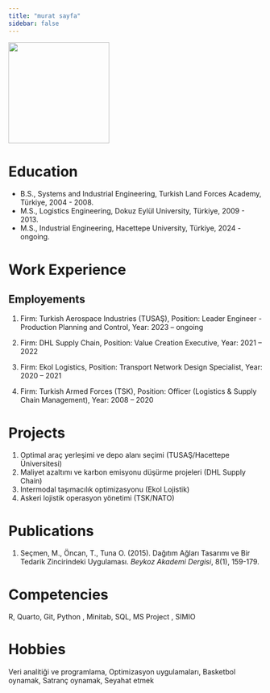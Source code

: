 ```yaml
---
title: "murat sayfa"
sidebar: false 
---
```


![](images/1-01.jpg){fig-align="center" width="200"}

# Education

-   B.S., Systems and Industrial Engineering, Turkish Land Forces Academy, Türkiye, 2004 - 2008.
-   M.S., Logistics Engineering, Dokuz Eylül University, Türkiye, 2009 - 2013.
-   M.S., Industrial Engineering, Hacettepe University, Türkiye, 2024 - ongoing.

# Work Experience

## Employements

1.  Firm: Turkish Aerospace Industries (TUSAŞ), Position: Leader Engineer - Production Planning and Control, Year: 2023 – ongoing

2.  Firm: DHL Supply Chain, Position: Value Creation Executive, Year: 2021 – 2022

3.  Firm: Ekol Logistics, Position: Transport Network Design Specialist, Year: 2020 – 2021

4.  Firm: Turkish Armed Forces (TSK), Position: Officer (Logistics & Supply Chain Management), Year: 2008 – 2020

# Projects

1.  Optimal araç yerleşimi ve depo alanı seçimi (TUSAŞ/Hacettepe Üniversitesi)
2.  Maliyet azaltımı ve karbon emisyonu düşürme projeleri (DHL Supply Chain)
3.  Intermodal taşımacılık optimizasyonu (Ekol Lojistik)
4.  Askeri lojistik operasyon yönetimi (TSK/NATO)

# Publications

1.  Seçmen, M., Öncan, T., Tuna O. (2015). Dağıtım Ağları Tasarımı ve Bir Tedarik Zincirindeki Uygulaması. *Beykoz Akademi Dergisi*, 8(1), 159-179.

# Competencies

R, Quarto, Git, Python , Minitab, SQL, MS Project , SIMIO

# Hobbies

Veri analitiği ve programlama, Optimizasyon uygulamaları, Basketbol oynamak, Satranç oynamak, Seyahat etmek
